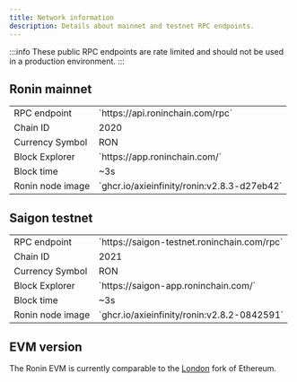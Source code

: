 ```yaml
---
title: Network information
description: Details about mainnet and testnet RPC endpoints.
---
```


:::info
These public RPC endpoints are rate limited and should not be used in a production environment.
:::

## Ronin mainnet

<table>
<tbody>
<tr><td>RPC endpoint</td><td style={{width: "430px"}}>`https://api.roninchain.com/rpc`</td></tr>
<tr><td>Chain ID</td><td>2020</td></tr>
<tr><td>Currency Symbol</td><td>RON</td></tr>
<tr><td>Block Explorer</td><td>`https://app.roninchain.com/`</td></tr>
<tr><td>Block time</td><td>~3s</td></tr>
<tr><td>Ronin node image</td><td>`ghcr.io/axieinfinity/ronin:v2.8.3-d27eb42`</td></tr>
</tbody>
</table>

## Saigon testnet

<table style={{margin:"0 0 50px 0"}}>
<tbody>
<tr><td>RPC endpoint</td><td style={{width: "430px"}}>`https://saigon-testnet.roninchain.com/rpc`</td></tr>
<tr><td>Chain ID</td><td>2021</td></tr>
<tr><td>Currency Symbol</td><td>RON</td></tr>
<tr><td>Block Explorer</td><td>`https://saigon-app.roninchain.com/`</td></tr>
<tr><td>Block time</td><td>~3s</td></tr>
<tr><td>Ronin node image</td><td>`ghcr.io/axieinfinity/ronin:v2.8.2-0842591`</td></tr>
</tbody>
</table>

## EVM version

The Ronin EVM is currently comparable to the [London](https://ethereum.org/en/history/#london) fork of Ethereum.
